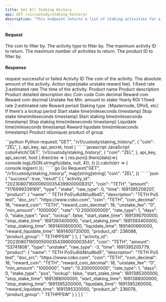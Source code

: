 ```yaml
---
title: Get All Staking History
api: GET /v1/custody/staking_history/ 
description: "This endpoint returns a list of staking activities for a given coin, with optional filters for activity type, maximum ID, limit, and product ID. The response includes the activity ID, coin, amount, type, raw type, time, and product information."
---
```

#### Request
<ParamField query="coin" type="String" >The coin to filter by.</ParamField>
<ParamField query="type" type="String" >The activity type to filter by.</ParamField>
<ParamField query="max_id" type="String" >The maximum activity ID to return.</ParamField>
<ParamField query="limit" type="String" >The maximum number of activities to return.</ParamField>
<ParamField query="product_id" type="Int" >The product ID to filter by.</ParamField>

#### Response
<ResponseField name="success" type="bool">request successful or failed</ResponseField>
<ResponseField name="result" type="object[]">
  <Expandable title="object">
    <ResponseField name="activity_id" type="String" >Activity ID</ResponseField>
    <ResponseField name="coin" type="String" >The coin of the activity.</ResponseField>
    <ResponseField name="amount" type="String" >The absolute amount of the activity.</ResponseField>
    <ResponseField name="type" type="String" >Action type(stake unstake reward fee).</ResponseField>
    <ResponseField name="raw_type" type="Int" >1:fixed rate 2:estimated rate</ResponseField>
    <ResponseField name="time" type="Int" >The time of the activity.</ResponseField>
    <ResponseField name="product" type="object" >
        <Expandable title="object">
            <ResponseField name="name" type="String" >Product name</ResponseField>
            <ResponseField name="description" type="String" >Product description</ResponseField>
            <ResponseField name="doc_src" type="String" >Product detailed description doc</ResponseField>
            <ResponseField name="coin" type="String" >Coin code</ResponseField>
            <ResponseField name="coin_decimal" type="Int" >Coin decimal</ResponseField>
            <ResponseField name="reward_coin" type="String" >Reward coin</ResponseField>
            <ResponseField name="reward_coin_decimal" type="Int" >Reward coin decimal</ResponseField>
            <ResponseField name="unstake_fee" type="String" >Unstake fee</ResponseField>
            <ResponseField name="min_amount" type="String" >Min. amount to stake</ResponseField>
            <ResponseField name="rate" type="String" >Yearly ROI</ResponseField>
            <ResponseField name="rate_type" type="Int" >1:fixed rate 2:estimated rate</ResponseField>
            <ResponseField name="days" type="Int" >Reward period</ResponseField>
            <ResponseField name="stake_type" type="String" >Staking type（Masternode, DPoS, etc）</ResponseField>
            <ResponseField name="lockup" type="Bool" >If there's a lockup period</ResponseField>
            <ResponseField name="start_stake_time" type="Int" >Start stake time(mileseconds timestamp)</ResponseField>
            <ResponseField name="stop_stake_time" type="Int" >Stop stake time(mileseconds timestamp)</ResponseField>
            <ResponseField name="start_staking_time" type="Int" >Start staking time(mileseconds timestamp)</ResponseField>
            <ResponseField name="stop_staking_time" type="Int" >Stop staking time(mileseconds timestamp)</ResponseField>
            <ResponseField name="liquidate_time" type="Int" >Liquidate time(mileseconds timestamp)</ResponseField>
            <ResponseField name="reward_liquidate_time" type="Int" >Reward liquidate time(mileseconds timestamp)</ResponseField>
            <ResponseField name="product_id" type="Int" >Product id(unique)</ResponseField>
            <ResponseField name="product_group" type="String" >product of group </ResponseField>
        </Expandable>
    </ResponseField>
  </Expandable>
</ResponseField>


<RequestExample>
```python Python
request(
    "GET",
    "/v1/custody/staking_history/",
    {
        "coin": "ZEL",
    },
    api_key, api_secret, host
)
```
```javascript JavaScript
coboFetch('GET', '/v1/custody/staking_history/',
        {
            "coin": "ZEL",
        },
        api_key, api_secret, host
    ).then(res => {
        res.json().then((data)=>{
            console.log(JSON.stringify(data, null, 4));
        })
    }).catch(err => {
        console.log(err)
    });
```
```go Go
Request("GET", "/v1/custody/staking_history/", map[string]string{
    "coin": "ZEL",
})
```
</RequestExample>

<ResponseExample>
```json
{
  "success": true,
  "result":[
  {
    "activity_id": "20230807160006000354399000008312",
    "coin": "TETH",
    "amount": "1176999339169",
    "type": "stake",
    "raw_type": 0,
    "time": 1691395206207,
    "product": {
      "name": " TETH PoS\u6d4b\u8bd5",
      "description": "TETH PoS test",
      "doc_src": "https://www.cobo.com",
      "coin": "TETH",
      "coin_decimal": 18,
      "reward_coin": "TETH",
      "reward_coin_decimal": 18,
      "unstake_fee": "0",
      "min_amount": "1000000",
      "rate": "0.2000000000",
      "rate_type": 1,
      "days": 0,
      "stake_type": "pos",
      "lockup": false,
      "start_stake_time": 1691390700000,
      "stop_stake_time": 1691393400000,
      "start_staking_time": 1691393400000,
      "stop_staking_time": 1691400600000,
      "liquidate_time": 1691400660000,
      "reward_liquidate_time": 1691400720000,
      "product_id": 236088,
      "product_group": " TETHPPSW"
    }
  },
  {
    "activity_id": "20230807160005000354399000003540",
    "coin": "TETH",
    "amount": "53741808",
    "type": "unstake",
    "raw_type": -3,
    "time": 1691395205779,
    "product": {
      "name": " TETH PoS\u6d4b\u8bd5",
      "description": "TETH PoS test",
      "doc_src": "https://www.cobo.com",
      "coin": "TETH",
      "coin_decimal": 18,
      "reward_coin": "TETH",
      "reward_coin_decimal": 18,
      "unstake_fee": "0",
      "min_amount": "1000000",
      "rate": "0.2000000000",
      "rate_type": 1,
      "days": 0,
      "stake_type": "pos",
      "lockup": false,
      "start_stake_time": 1691385300000,
      "stop_stake_time": 1691388000000,
      "start_staking_time": 1691388000000,
      "stop_staking_time": 1691395200000,
      "liquidate_time": 1691395260000,
      "reward_liquidate_time": 1691395320000,
      "product_id": 236078,
      "product_group": " TETHPPSW"
    }
  }
  ]
}
```
</ResponseExample>
